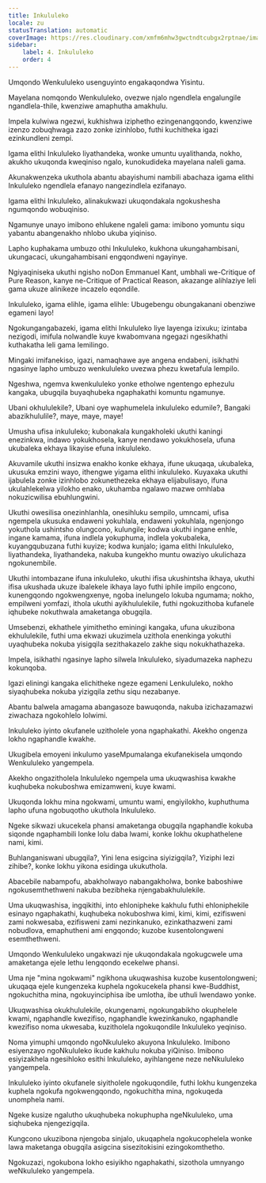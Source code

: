 ```yaml
---
title: Inkululeko
locale: zu
statusTranslation: automatic
coverImage: https://res.cloudinary.com/xmfm6mhw3gwctndtcubgx2rptnae/image/upload/v1741354419/small_cover_la_gran_rebelion_28716e29d2.webp
sidebar:
    label: 4. Inkululeko
    order: 4
---
```

Umqondo Wenkululeko usenguyinto engakaqondwa Yisintu.

Mayelana nomqondo Wenkululeko, ovezwe njalo ngendlela engalungile ngandlela-thile, kwenziwe amaphutha amakhulu.

Impela kulwiwa ngezwi, kukhishwa iziphetho ezingenangqondo, kwenziwe izenzo zobuqhwaga zazo zonke izinhlobo, futhi kuchitheka igazi ezinkundleni zempi.

Igama elithi Inkululeko liyathandeka, wonke umuntu uyalithanda, nokho, akukho ukuqonda kweqiniso ngalo, kunokudideka mayelana naleli gama.

Akunakwenzeka ukuthola abantu abayishumi nambili abachaza igama elithi Inkululeko ngendlela efanayo nangezindlela ezifanayo.

Igama elithi Inkululeko, alinakukwazi ukuqondakala ngokushesha ngumqondo wobuqiniso.

Ngamunye unayo imibono ehlukene ngaleli gama: imibono yomuntu siqu yabantu abangenakho nhlobo ukuba yiqiniso.

Lapho kuphakama umbuzo othi Inkululeko, kukhona ukungahambisani, ukungacaci, ukungahambisani engqondweni ngayinye.

Ngiyaqiniseka ukuthi ngisho noDon Emmanuel Kant, umbhali we-Critique of Pure Reason, kanye ne-Critique of Practical Reason, akazange alihlaziye leli gama ukuze alinikeze incazelo eqondile.

Inkululeko, igama elihle, igama elihle: Ubugebengu obungakanani obenziwe egameni layo!

Ngokungangabazeki, igama elithi Inkululeko liye layenga izixuku; izintaba nezigodi, imifula nolwandle kuye kwabomvana ngegazi ngesikhathi kuthakatha leli gama lemilingo.

Mingaki imifanekiso, igazi, namaqhawe aye angena endabeni, isikhathi ngasinye lapho umbuzo wenkululeko uvezwa phezu kwetafula lempilo.

Ngeshwa, ngemva kwenkululeko yonke etholwe ngentengo ephezulu kangaka, ubugqila buyaqhubeka ngaphakathi komuntu ngamunye.

Ubani okhululekile?, Ubani oye waphumelela inkululeko edumile?, Bangaki abazikhululile?, maye, maye, maye!

Umusha ufisa inkululeko; kubonakala kungakholeki ukuthi kaningi enezinkwa, indawo yokukhosela, kanye nendawo yokukhosela, ufuna ukubaleka ekhaya likayise efuna inkululeko.

Akuvamile ukuthi insizwa enakho konke ekhaya, ifune ukuqaqa, ukubaleka, ukusuka emzini wayo, ithengwe yigama elithi inkululeko. Kuyaxaka ukuthi ijabulela zonke izinhlobo zokunethezeka ekhaya elijabulisayo, ifuna ukulahlekelwa yilokho enako, ukuhamba ngalawo mazwe omhlaba nokuzicwilisa ebuhlungwini.

Ukuthi owesilisa onezinhlanhla, onesihluku sempilo, umncami, ufisa ngempela ukusuka endaweni yokuhlala, endaweni yokuhlala, ngenjongo yokuthola ushintsho olungcono, kulungile; kodwa ukuthi ingane enhle, ingane kamama, ifuna indlela yokuphuma, indlela yokubaleka, kuyangqubuzana futhi kuyize; kodwa kunjalo; igama elithi Inkululeko, liyathandeka, liyathandeka, nakuba kungekho muntu owaziyo ukulichaza ngokunembile.

Ukuthi intombazane ifuna inkululeko, ukuthi ifisa ukushintsha ikhaya, ukuthi ifisa ukushada ukuze ibalekele ikhaya layo futhi iphile impilo engcono, kunengqondo ngokwengxenye, ngoba inelungelo lokuba ngumama; nokho, empilweni yomfazi, ithola ukuthi ayikhululekile, futhi ngokuzithoba kufanele iqhubeke nokuthwala amaketanga obugqila.

Umsebenzi, ekhathele yimithetho eminingi kangaka, ufuna ukuzibona ekhululekile, futhi uma ekwazi ukuzimela uzithola enenkinga yokuthi uyaqhubeka nokuba yisigqila sezithakazelo zakhe siqu nokukhathazeka.

Impela, isikhathi ngasinye lapho silwela Inkululeko, siyadumazeka naphezu kokunqoba.

Igazi eliningi kangaka elichitheke ngeze egameni Lenkululeko, nokho siyaqhubeka nokuba yizigqila zethu siqu nezabanye.

Abantu balwela amagama abangasoze bawuqonda, nakuba izichazamazwi ziwachaza ngokohlelo lolwimi.

Inkululeko iyinto okufanele uzitholele yona ngaphakathi. Akekho ongenza lokho ngaphandle kwakhe.

Ukugibela emoyeni inkulumo yaseMpumalanga ekufanekisela umqondo Wenkululeko yangempela.

Akekho ongazitholela Inkululeko ngempela uma ukuqwashisa kwakhe kuqhubeka nokuboshwa emizamweni, kuye kwami.

Ukuqonda lokhu mina ngokwami, umuntu wami, engiyilokho, kuphuthuma lapho ufuna ngobuqotho ukuthola Inkululeko.

Ngeke sikwazi ukucekela phansi amaketanga obugqila ngaphandle kokuba siqonde ngaphambili lonke lolu daba lwami, konke lokhu okuphathelene nami, kimi.

Buhlanganiswani ubugqila?, Yini lena esigcina siyizigqila?, Yiziphi lezi zihibe?, konke lokhu yikona esidinga ukukuthola.

Abacebile nabampofu, abakholwayo nabangakholwa, bonke baboshiwe ngokusemthethweni nakuba bezibheka njengabakhululekile.

Uma ukuqwashisa, ingqikithi, into ehlonipheke kakhulu futhi ehloniphekile esinayo ngaphakathi, kuqhubeka nokuboshwa kimi, kimi, kimi, ezifisweni zami nokwesaba, ezifisweni zami nezinkanuko, ezinkathazweni zami nobudlova, emaphutheni ami engqondo; kuzobe kusentolongweni esemthethweni.

Umqondo Wenkululeko ungakwazi nje ukuqondakala ngokugcwele uma amaketanga ejele lethu lengqondo ecekelwe phansi.

Uma nje "mina ngokwami" ngikhona ukuqwashisa kuzobe kusentolongweni; ukuqaqa ejele kungenzeka kuphela ngokucekela phansi kwe-Buddhist, ngokuchitha mina, ngokuyinciphisa ibe umlotha, ibe uthuli lwendawo yonke.

Ukuqwashisa okukhululekile, okungenami, ngokungabikho okuphelele kwami, ngaphandle kwezifiso, ngaphandle kwezinkanuko, ngaphandle kwezifiso noma ukwesaba, kuzitholela ngokuqondile Inkululeko yeqiniso.

Noma yimuphi umqondo ngoNkululeko akuyona Inkululeko. Imibono esiyenzayo ngoNkululeko ikude kakhulu nokuba yiQiniso. Imibono esiyizakhela ngesihloko esithi Inkululeko, ayihlangene neze neNkululeko yangempela.

Inkululeko iyinto okufanele siyitholele ngokuqondile, futhi lokhu kungenzeka kuphela ngokufa ngokwengqondo, ngokuchitha mina, ngokuqeda unomphela nami.

Ngeke kusize ngalutho ukuqhubeka nokuphupha ngeNkululeko, uma siqhubeka njengezigqila.

Kungcono ukuzibona njengoba sinjalo, ukuqaphela ngokucophelela wonke lawa maketanga obugqila asigcina sisezitokisini ezingokomthetho.

Ngokuzazi, ngokubona lokho esiyikho ngaphakathi, sizothola umnyango weNkululeko yangempela.

